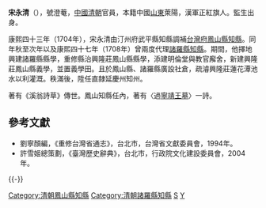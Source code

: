 '''宋永清'''（{{bd|?||?|}}），號澄菴，[[中國|中國]][[清朝|清朝]]官員，本籍中國[[山東|山東]]萊陽，漢軍正紅旗人。監生出身。

{{Quote box| align = right | quoted = true | bgcolor = #3399FF|  title= 〈過[[寧靖王墓|寧靖王墓]]〉| quote =<div style="text-align: right;">宋永清</div>刮地西風古墓門，<BR/>馬啼衰草感王孫。<BR/>道傍密布[[桄榔|桄榔]]樹，<BR/>竹裏深藏[[芒果|番檨]]園。<BR/>滄海無情流夜月，<BR/>乾坤有恨弔忠魂。<BR/>深秋尚有啼鵑血，<BR/>十里紅花染泪痕。|source =周元文《重修臺灣府志》</div>}}
康熙四十三年（1704年），宋永清由汀州府武平縣知縣調補[[台灣府|台灣府]][[鳳山縣知縣|鳳山縣知縣]]。同年秋至次年以及康熙四十七年（1708年）曾兩度代理[[諸羅縣|諸羅縣]][[知縣|知縣]]。期間，他擇地興建諸羅縣縣學，重修縣治興隆莊鳳山縣縣學，添建明倫堂與教官廨舍，新建興隆莊鳳山縣義學，並置義學田。且於鳳山縣、諸羅縣廣設社倉，疏濬興隆莊蓮花潭池水以利灌溉。秩滿後，陞任直隸延慶州知州。

著有《溪翁詩草》傳世。鳳山知縣任內，著有〈過[[寧靖王墓|寧靖王墓]]〉一詩。

==參考文獻==
*劉寧顏編，《重修台灣省通志》，台北市，台灣省文獻委員會，1994年。
*許雪姬總策劃，《臺灣歷史辭典》，台北市，行政院文化建設委員會，2004年。

{{-}}
{{start box}}
{{s-off}}
{{succession box|[[趙純禧|趙純禧]]|[[洪一棟|洪一棟]]|[[臺灣府|臺灣府]][[鳳山縣知縣|鳳山縣知縣]]|<small>康熙四十三年（1704年）上任</small>}}
{{succession box|[[毛鳳綸|毛鳳綸]]|[[毛殿颺|毛殿颺]]|[[臺灣府|臺灣府]][[諸羅縣|諸羅縣]][[知縣|知縣]]|<small>康熙四十三年（1704年）代理</small>}}
{{succession box|[[李鏞|李鏞]]|[[劉作楫|劉作楫]]|[[臺灣府|臺灣府]][[諸羅縣|諸羅縣]][[知縣|知縣]]|<small>約康熙四十六年（1707年）前後代理</small>}}
{{end box}}

{{臺灣通史列傳人物}}
[[Category:清朝鳳山縣知縣|Category:清朝鳳山縣知縣]]
[[Category:清朝諸羅縣知縣|Category:清朝諸羅縣知縣]]
[[Category:莱阳人|S]]
[[Category:宋姓|Y]]